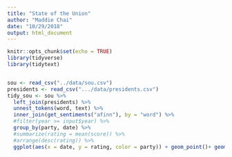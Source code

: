 ```yaml
---
title: "State of the Union"
author: "Maddie Chai"
date: "10/29/2018"
output: html_document
---
```


```r
knitr::opts_chunk$set(echo = TRUE)
library(tidyverse)
library(tidytext)
```


```r

```

```r
sou <- read_csv("../data/sou.csv")
presidents <- read_csv(".../data/presidents.csv")
tidy_sou <- sou %>%
  left_join(presidents) %>%
  unnest_tokens(word, text) %>%
  inner_join(get_sentiments("afinn"), by = "word") %>%
  #filter(year >= input$year) %>%
  group_by(party, date) %>%
  #summarize(rating = mean(score)) %>%
  #arrange(desc(rating)) %>%
  ggplot(aes(x = date, y = rating, color = party)) + geom_point()+ geom_smooth(method = "loess") + ggtitle("State of the Union Sentiment Scores") + xlab("Date") + ylab("Average Sentiment Score using AFINN Dictionary") 
```



